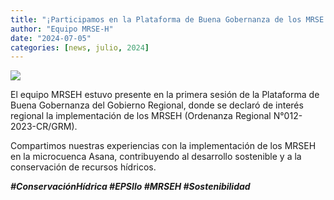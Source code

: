 ```yaml
---
title: "¡Participamos en la Plataforma de Buena Gobernanza de los MRSE!"
author: "Equipo MRSE-H"
date: "2024-07-05"
categories: [news, julio, 2024]
---
```


[![](thumbnail.jpg)](javascript:void(window.open('thumbnail.jpg','','width=600,height=400').onunload%20=%20function()%7Bwindow.history.back();%7D))

El equipo MRSEH estuvo presente en la primera sesión de la Plataforma de Buena Gobernanza del Gobierno Regional, donde se declaró de interés regional la implementación de los MRSEH (Ordenanza Regional N°012-2023-CR/GRM).

Compartimos nuestras experiencias con la implementación de los MRSEH en la microcuenca Asana, contribuyendo al desarrollo sostenible y a la conservación de recursos hídricos.

***#ConservaciónHídrica #EPSIlo #MRSEH #Sostenibilidad***
